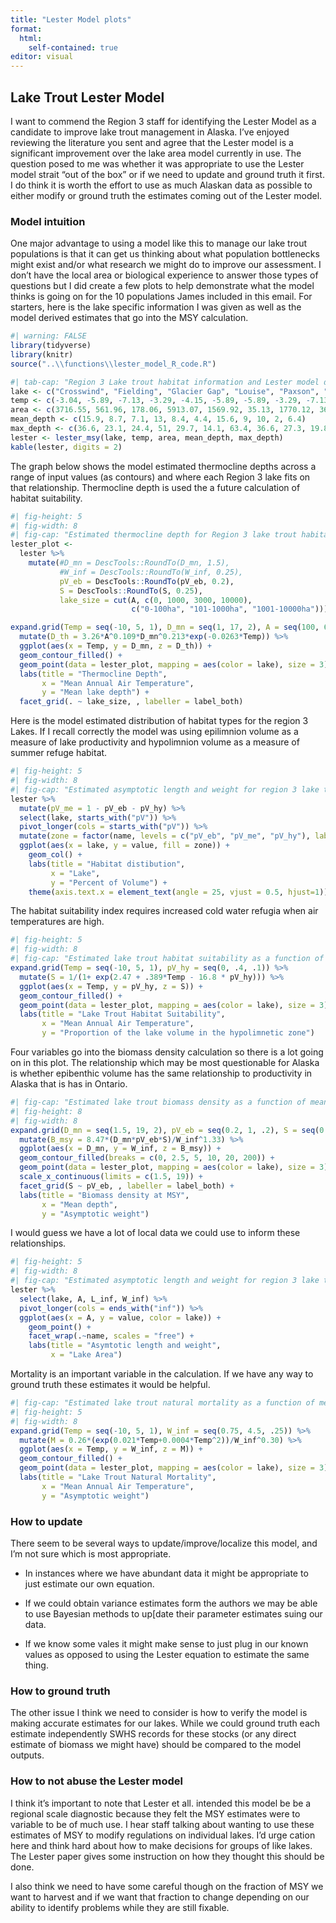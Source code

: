 ```yaml
---
title: "Lester Model plots"
format: 
  html:
    self-contained: true
editor: visual
---
```


## Lake Trout Lester Model

I want to commend the Region 3 staff for identifying the Lester Model as a candidate to improve lake trout management in Alaska. I've enjoyed reviewing the literature you sent and agree that the Lester model is a significant improvement over the lake area model currently in use. The question posed to me was whether it was appropriate to use the Lester model strait "out of the box" or if we need to update and ground truth it first. I do think it is worth the effort to use as much Alaskan data as possible to either modify or ground truth the estimates coming out of the Lester model.

### Model intuition

One major advantage to using a model like this to manage our lake trout populations is that it can get us thinking about what population bottlenecks might exist and/or what research we might do to improve our assessment. I don't have the local area or biological experience to answer those types of questions but I did create a few plots to help demonstrate what the model thinks is going on for the 10 populations James included in this email. For starters, here is the lake specific information I was given as well as the model derived estimates that go into the MSY calculation.

```r
#| warning: FALSE
library(tidyverse)
library(knitr)
source("..\\functions\\lester_model_R_code.R")
```

```r
#| tab-cap: "Region 3 Lake trout habitat information and Lester model derived parameters."
lake <- c("Crosswind", "Fielding", "Glacier Gap", "Louise", "Paxson", "Little Sevenmile", "Summit", "Susitna", "Round Tangle", "Shallow Tangle", "Combined Tangle")
temp <- c(-3.04, -5.89, -7.13, -3.29, -4.15, -5.89, -5.89, -3.29, -7.13, -7.13, -7.13)
area <- c(3716.55, 561.96, 178.06, 5913.07, 1569.92, 35.13, 1770.12, 3635.16, 156.15, 129.5, 285.65)
mean_depth <- c(15.9, 8.7, 7.1, 13, 8.4, 4.4, 15.6, 9, 10, 2, 6.4)
max_depth <- c(36.6, 23.1, 24.4, 51, 29.7, 14.1, 63.4, 36.6, 27.3, 19.8, 27.3)
lester <- lester_msy(lake, temp, area, mean_depth, max_depth)
kable(lester, digits = 2)
```

The graph below shows the model estimated thermocline depths across a range of input values (as contours) and where each Region 3 lake fits on that relationship. Thermocline depth is used the a future calculation of habitat suitability.

```r
#| fig-height: 5
#| fig-width: 8
#| fig-cap: "Estimated thermocline depth for Region 3 lake trout habitats"
lester_plot <- 
  lester %>%
    mutate(#D_mn = DescTools::RoundTo(D_mn, 1.5),
           #W_inf = DescTools::RoundTo(W_inf, 0.25),
           pV_eb = DescTools::RoundTo(pV_eb, 0.2),
           S = DescTools::RoundTo(S, 0.25),
           lake_size = cut(A, c(0, 1000, 3000, 10000),
                           c("0-100ha", "101-1000ha", "1001-10000ha")))

expand.grid(Temp = seq(-10, 5, 1), D_mn = seq(1, 17, 2), A = seq(100, 61000, 500)) %>% 
  mutate(D_th = 3.26*A^0.109*D_mn^0.213*exp(-0.0263*Temp)) %>% 
  ggplot(aes(x = Temp, y = D_mn, z = D_th)) + 
  geom_contour_filled() +
  geom_point(data = lester_plot, mapping = aes(color = lake), size = 3) +
  labs(title = "Thermocline Depth",
       x = "Mean Annual Air Temperature",
       y = "Mean lake depth") +
  facet_grid(. ~ lake_size, , labeller = label_both)
```

Here is the model estimated distribution of habitat types for the region 3 Lakes. If I recall correctly the model was using epilimnion volume as a measure of lake productivity and hypolimnion volume as a measure of summer refuge habitat.

```r
#| fig-height: 5
#| fig-width: 8
#| fig-cap: "Estimated asymptotic length and weight for region 3 lake trout populations"
lester %>% 
  mutate(pV_me = 1 - pV_eb - pV_hy) %>%
  select(lake, starts_with("pV")) %>%
  pivot_longer(cols = starts_with("pV")) %>%
  mutate(zone = factor(name, levels = c("pV_eb", "pV_me", "pV_hy"), labels = c("Epilimnion", "Metalimnion", "Hypolimnion"), ordered = TRUE)) %>%
  ggplot(aes(x = lake, y = value, fill = zone)) + 
    geom_col() +
    labs(title = "Habitat distibution",
         x = "Lake",
         y = "Percent of Volume") +
    theme(axis.text.x = element_text(angle = 25, vjust = 0.5, hjust=1))
```

The habitat suitability index requires increased cold water refugia when air temperatures are high.

```r
#| fig-height: 5
#| fig-width: 8
#| fig-cap: "Estimated lake trout habitat suitability as a function of mean annual air temperature and the percent of the lake volume which is in the hypolimnion zone (a measure of summertime habitat)"
expand.grid(Temp = seq(-10, 5, 1), pV_hy = seq(0, .4, .1)) %>% 
  mutate(S = 1/(1+ exp(2.47 + .389*Temp - 16.8 * pV_hy))) %>% 
  ggplot(aes(x = Temp, y = pV_hy, z = S)) + 
  geom_contour_filled() +
  geom_point(data = lester_plot, mapping = aes(color = lake), size = 3) +
  labs(title = "Lake Trout Habitat Suitability",
       x = "Mean Annual Air Temperature",
       y = "Proportion of the lake volume in the hypolimnetic zone")
```

Four variables go into the biomass density calculation so there is a lot going on in this plot. The relationship which may be most questionable for Alaska is whether epibenthic volume has the same relationship to productivity in Alaska that is has in Ontario.

```r
#| fig-cap: "Estimated lake trout biomass density as a function of mean depth, asymptotic weight, habitat suitability (S), and the percent of the lake volume which is in the epibenthic zone (pV_eb, a measure of productivity)"
#| fig-height: 8
#| fig-width: 8
expand.grid(D_mn = seq(1.5, 19, 2), pV_eb = seq(0.2, 1, .2), S = seq(0.5, 1, 0.25), W_inf = seq(0.75, 4.5, .25)) %>%
  mutate(B_msy = 8.47*(D_mn*pV_eb*S)/W_inf^1.33) %>% 
  ggplot(aes(x = D_mn, y = W_inf, z = B_msy)) + 
  geom_contour_filled(breaks = c(0, 2.5, 5, 10, 20, 200)) +
  geom_point(data = lester_plot, mapping = aes(color = lake), size = 3) +
  scale_x_continuous(limits = c(1.5, 19)) +
  facet_grid(S ~ pV_eb, , labeller = label_both) +
  labs(title = "Biomass density at MSY",
       x = "Mean depth",
       y = "Asymptotic weight")
```

I would guess we have a lot of local data we could use to inform these relationships.

```r
#| fig-height: 5
#| fig-width: 8
#| fig-cap: "Estimated asymptotic length and weight for region 3 lake trout populations"
lester %>% 
  select(lake, A, L_inf, W_inf) %>%
  pivot_longer(cols = ends_with("inf")) %>%
  ggplot(aes(x = A, y = value, color = lake)) + 
    geom_point() +
    facet_wrap(.~name, scales = "free") +
    labs(title = "Asymtotic length and weight",
         x = "Lake Area")
```

Mortality is an important variable in the calculation. If we have any way to ground truth these estimates it would be helpful.

```r
#| fig-cap: "Estimated lake trout natural mortality as a function of mean annual air temperature and asymptotic weight"
#| fig-height: 5
#| fig-width: 8
expand.grid(Temp = seq(-10, 5, 1), W_inf = seq(0.75, 4.5, .25)) %>% 
  mutate(M = 0.26*(exp(0.021*Temp+0.0004*Temp^2))/W_inf^0.30) %>% 
  ggplot(aes(x = Temp, y = W_inf, z = M)) + 
  geom_contour_filled() +
  geom_point(data = lester_plot, mapping = aes(color = lake), size = 3) +
  labs(title = "Lake Trout Natural Mortality",
       x = "Mean Annual Air Temperature",
       y = "Asymptotic weight")
```

### How to update

There seem to be several ways to update/improve/localize this model, and I'm not sure which is most appropriate.

-   In instances where we have abundant data it might be appropriate to just estimate our own equation.

-   If we could obtain variance estimates form the authors we may be able to use Bayesian methods to up\[date their parameter estimates suing our data.

-   If we know some vales it might make sense to just plug in our known values as opposed to using the Lester equation to estimate the same thing.

### How to ground truth

The other issue I think we need to consider is how to verify the model is making accurate estimates for our lakes. While we could ground truth each estimate independently SWHS records for these stocks (or any direct estimate of biomass we might have) should be compared to the model outputs.

### How to not abuse the Lester model

I think it's important to note that Lester et all. intended this model be be a regional scale diagnostic because they felt the MSY estimates were to variable to be of much use. I hear staff talking about wanting to use these estimates of MSY to modify regulations on individual lakes. I'd urge cation here and think hard about how to make decisions for groups of like lakes. The Lester paper gives some instruction on how they thought this should be done.

I also think we need to have some careful though on the fraction of MSY we want to harvest and if we want that fraction to change depending on our ability to identify problems while they are still fixable.
